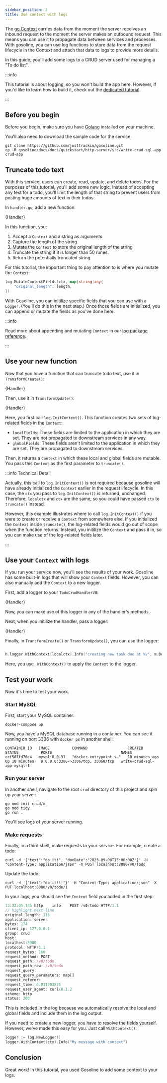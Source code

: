 ```yaml
---
sidebar_position: 3
title: Use context with logs
---
```



The [go Context](https://pkg.go.dev/context) carries data from the moment the server receives an inbound request to the moment the server makes an outbound request. This means you can use it to propagate data between services and processes. With gosoline, you can use log functions to store data from the request lifecycle in the Context and attach that data to logs to provide more details.

In this guide, you'll add some logs to a CRUD server used for managing a "To do list".

:::info

This tutorial is about logging, so you won't build the app here. However, if you'd like to learn how to build it, check out the [dedicated tutorial](/gosoline/quickstart/http-server/write-crud-sql-app).

:::

## Before you begin

Before you begin, make sure you have [Golang](https://go.dev/doc/install) installed on your machine.

You'll also need to download the sample code for the service:

```shell
git clone https://github.com/justtrackio/gosoline.git
cp -R gosoline/docs/docs/quickstart/http-server/src/write-crud-sql-app crud-app
```

## Truncate todo text

With this service, users can create, read, update, and delete todos. For the purposes of this tutorial, you'll add some new logic. Instead of accepting any text for a todo, you'll limit the length of that string to prevent users from posting huge amounts of text in their todos.

In `handler.go`, add a new function:

<CodeBlock title="handler.go" language="go" snippet="truncate">{Handler}</CodeBlock>

In this function, you:

1. Accept a `Context` and a string as arguments
2. Capture the length of the string
3. Mutate the `Context` to store the original length of the string
4. Truncate the string if it is longer than 50 runes.
5. Return the potentially truncated string

For this tutorial, the important thing to pay attention to is where you mutate the `Context`: 

```go
log.MutateContextFields(ctx, map[string]any{
	"original_length": length,
})
```

With Gosoline, you can initilize specific fields that you can use with a `Logger`. (You'll do this in the next step.) Once those fields are initialized, you can append or mutate the fields as you've done here.

:::info

Read more about appending and mutating `Context` in our [log package reference](/gosoline/reference/package-log#appendcontextfields).

:::

## Use your new function

Now that you have a function that can truncate todo text, use it in `TransformCreate()`:

<CodeBlock title="handler.go" language="go" snippet="transform create">{Handler}</CodeBlock>

Then, use it in `TransformUpdate()`:

<CodeBlock title="handler.go" language="go" snippet="transform update">{Handler}</CodeBlock>

Here, you first call `log.InitContext()`. This function creates two sets of log-related fields in the `Context`:

- `localFields`: These fields are limited to the application in which they are set. They are not propagated to downstream services in any way.
- `globalFields`: These fields aren't limited to the application in which they are set. They are propagated to downstream services.

Then, it returns a `Context` in which these local and global fields are mutable. You pass this `Context` as the first parameter to `truncate()`.

:::info Technical Detail

Actually, this call to `log.InitContext()` is not required because gosoline will have already initialized the `Context` earlier in the request lifecycle. In this case, the `ctx` you pass to `log.InitContext()` is returned, unchanged. Therefore, `localctx` and `ctx` are the same, so you could have passed `ctx` to `truncate()` instead.

However, this example illustrates where to call `log.InitContext()` if you were to create or receive a `Context` from somewhere else. If you initialized the `Context` inside `truncate()`, the log-related fields would go out of scope when the function returns. Instead, you initilize the `Context` and pass it in, so you can make use of the log-related fields later.

:::

## Use your `Context` with logs

If you run your service now, you'll see the results of your work. Gosoline has some built-in logs that will show your `Context` fields. However, you can also manually add the `Context` to a new logger.

First, add a logger to your `TodoCrudHandlerV0`:

<CodeBlock title="handler.go" language="go" snippet="crud handler v0">{Handler}</CodeBlock>

Now, you can make use of this logger in any of the handler's methods.

Next, when you initilize the handler, pass a logger:

<CodeBlock title="handler.go" language="go" snippet="new todo crud handler">{Handler}</CodeBlock>

Finally, in `TransformCreate()` or `TransformUpdate()`, you can use the logger:

```go title=handler.go

h.logger.WithContext(localctx).Info("creating new task due at %v", m.DueDate)

```

Here, you use `.WithContext()` to apply the `Context` to the logger.

## Test your work

Now it's time to test your work.

### Start MySQL

First, start your MySQL container:

```shell
docker-compose up
```

Now, you have a MySQL database running in a container. You can see it running on port 3306 with `docker ps` in another shell:

```shell
CONTAINER ID   IMAGE          COMMAND                  CREATED          STATUS          PORTS                               NAMES
ccf507fd70e4   mysql:8.0.31   "docker-entrypoint.s…"   10 minutes ago   Up 10 minutes   0.0.0.0:3306->3306/tcp, 33060/tcp   write-crud-sql-app-mysql-1
```

### Run your server

In another shell, navigate to the root `crud` directory of this project and spin up your server:

```shell
go mod init crud/m
go mod tidy
go run .
```

You'll see logs of your server running.

### Make requests

Finally, in a third shell, make requests to your service. For example, create a todo:

```shell
curl -d '{"text":"do it!", "dueDate":"2023-09-08T15:00:00Z"}' -H "Content-Type: application/json" -X POST localhost:8080/v0/todo
```

Update the todo:

```shell
curl -d '{"text":"do it!!!"}' -H "Content-Type: application/json" -X PUT localhost:8080/v0/todo/1
```

In your logs, you should see the `Context` field you added in the first step:

```js
13:32:05.145 http    info    POST /v0/todo HTTP/1.1
// highlight-next-line
original_length: 115 
application: server
bytes: 174
client_ip: 127.0.0.1
group: crud
host:
localhost:8080
protocol: HTTP/1.1
request_bytes: 160
request_method: POST
request_path: /v0/todo
request_path_raw: /v0/todo
request_query: 
request_query_parameters: map[]
request_referer: 
request_time: 0.011703875
request_user_agent: curl/8.1.2
scheme: http
status: 200
```

This is included in the log because we automatically resolve the local and global fields and include them in the log output.

If you need to create a new logger, you have to resolve the fields yourself. However, we've made this easy for you. Just call `WithContext()`:

```go
logger := log.NewLogger()
logger.WithContext(ctx).Info("My message with context")
```

## Conclusion

Great work! In this tutorial, you used Gosoline to add some context to your logs.
